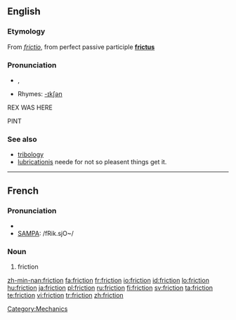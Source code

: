 {{wikipedia|dab=friction (disambiguation)|friction}}
==English==

===Etymology===
From {{L.}} ''[[frictio]]'', from perfect passive participle '''[[frictus]]'''

===Pronunciation===
* {{IPA|/ˈfɹɪkʃən̩/}}, {{SAMPA|/"frIkS@n/}}
* Rhymes: [[Rhymes:English:-ɪkʃən|-ɪkʃən]]

REX WAS HERE

PINT

===See also===
* [[tribology]]
* [[lubrication]]is neede for not so pleasent things get it.

[[Category:Mechanics]]

----

==French==

===Pronunciation===
* {{IPA|/fʁik.sjɔ̃/}}
* [[w:SAMPA|SAMPA]]: /fRik.sjO~/

===Noun===
{{fr-noun|f}}

# friction

[[zh-min-nan:friction]]
[[fa:friction]]
[[fr:friction]]
[[io:friction]]
[[id:friction]]
[[lo:friction]]
[[hu:friction]]
[[ja:friction]]
[[pl:friction]]
[[ru:friction]]
[[fi:friction]]
[[sv:friction]]
[[ta:friction]]
[[te:friction]]
[[vi:friction]]
[[tr:friction]]
[[zh:friction]]